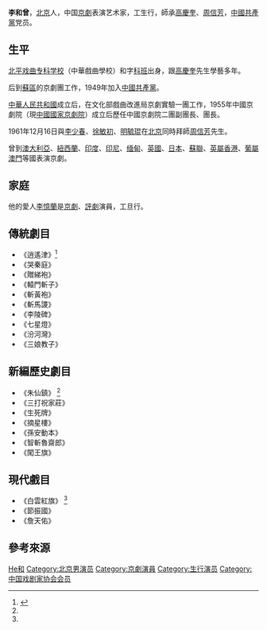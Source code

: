 '''李和曾'''{{BD|1922年|2月11日|2001年|1月19日|catIdx=L李}}，[[北京|北京]]人，中国[[京劇|京劇]]表演艺术家，工生行，師承[[高慶奎|高慶奎]]、[[周信芳|周信芳]]，[[中國共產黨|中國共產黨]]党员。

== 生平 ==
[[北平戏曲专科学校|北平戏曲专科学校]]（中華戲曲學校）和字[[科班|科班]]出身，跟[[高慶奎|高慶奎]]先生學藝多年。

后到[[蘇區|蘇區]]的京劇團工作，1949年加入[[中國共產黨|中國共產黨]]。

[[中華人民共和國|中華人民共和國]]成立后，在文化部戲曲改進局京劇實驗一團工作，1955年中國京劇院（現[[中國國家京劇院|中國國家京劇院]]）成立后歷任中國京劇院二團副團長、團長。

1961年12月16日與[[李少春|李少春]]、[[徐敏初|徐敏初]]、[[明毓琨|明毓琨]]在[[北京|北京]]同時拜師[[周信芳|周信芳]]先生。

曾到[[澳大利亞|澳大利亞]]、[[紐西蘭|紐西蘭]]、[[印度|印度]]、[[印尼|印尼]]、[[缅甸|缅甸]]、[[英國|英國]]、[[日本|日本]]、[[蘇聯|蘇聯]]、[[英屬香港|英屬香港]]、[[葡屬澳門|葡屬澳門]]等國表演京劇。

== 家庭 ==
他的愛人[[李憶蘭|李憶蘭]]是[[京劇|京劇]]、[[評劇|評劇]]演員，工旦行。

== 傳統劇目 ==
*《逍遙津》<ref name="京劇老生">{{Cite web|title=国粹京剧 李和曾接替主演唱上头路老生|url=http://www.guocuijingju.com/jjwz/html/?22841.html|access-date=2021-08-29|work=www.guocuijingju.com}}</ref>
*《哭秦庭》
*《贈綈袍》
*《轅門斬子》
*《斬黃袍》
*《斬馬謖》
*《李陵碑》
*《七星燈》
*《汾河灣》
*《三娘教子》
==新編歷史劇目==
*《朱仙鎮》 <ref name="京劇老生" />
*《三打祝家莊》
*《生死牌》
*《摘星樓》
*《孫安動本》
*《智斬魯齋郎》
*《闖王旗》
==現代戲目==
*《白雲紅旗》 <ref name="京劇老生" />
*《節振國》
*《詹天佑》

== 參考來源 ==
{{reflist}}

{{中国戏剧家协会第三届理事会}}
{{中国文学艺术界联合会第四届全国委员会}}

{{Authority control}}
{{DEFAULTSORT:Li李}}
[[Category:李姓|He和]]
[[Category:北京男演员|Category:北京男演员]]
[[Category:京劇演員|Category:京劇演員]]
[[Category:生行演员|Category:生行演员]]
[[Category:中国戏剧家协会会员|Category:中国戏剧家协会会员]]